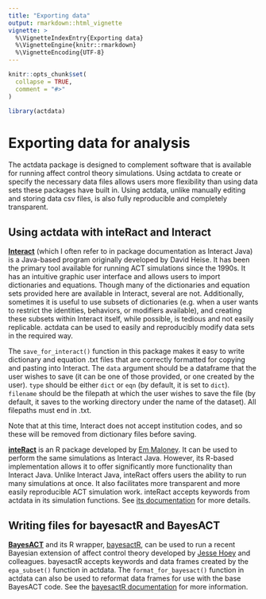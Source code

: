 ```yaml
---
title: "Exporting data"
output: rmarkdown::html_vignette
vignette: >
  %\VignetteIndexEntry{Exporting data}
  %\VignetteEngine{knitr::rmarkdown}
  %\VignetteEncoding{UTF-8}
---
```


```r
knitr::opts_chunk$set(
  collapse = TRUE,
  comment = "#>"
)
```

```r
library(actdata)
```

# Exporting data for analysis

The actdata package is designed to complement software that is available for running affect control theory simulations. Using actdata to create or specify the necessary data files allows users more flexibility than using data sets these packages have built in. Using actdata, unlike manually editing and storing data csv files, is also fully reproducible and completely transparent. 

## Using actdata with inteRact and Interact

[**Interact**](http://affectcontroltheory.org/resources-for-researchers/tools-and-software/interact/) (which I often refer to in package documentation as Interact Java) is a Java-based program originally developed by David Heise. It has been the primary tool available for running ACT simulations since the 1990s. It has an intuitive graphic user interface and allows users to import dictionaries and equations. Though many of the dictionaries and equation sets provided here are available in Interact, several are not. Additionally, sometimes it is useful to use subsets of dictionaries (e.g. when a user wants to restrict the identities, behaviors, or modifiers available), and creating these subsets within Interact itself, while possible, is tedious and not easily replicable. actdata can be used to easily and reproducibly modify data sets in the required way. 

The `save_for_interact()` function in this package makes it easy to write dictionary and equation .txt files that are correctly formatted for copying and pasting into Interact. The `data` argument should be a dataframe that the user wishes to save (it can be one of those provided, or one created by the user). `type` should be either `dict` or `eqn` (by default, it is set to `dict`). `filename` should be the filepath at which the user wishes to save the file (by default, it saves to the working directory under the name of the dataset). All filepaths must end in .txt. 

Note that at this time, Interact does not accept institution codes, and so these will be removed from dictionary files before saving. 

[**inteRact**](https://github.com/ekmaloney/inteRact/) is an R package developed by [Em Maloney](https://github.com/ekmaloney). It can be used to perform the same simulations as Interact Java. However, its R-based implementation allows it to offer significantly more functionality than Interact Java. Unlike Interact Java, inteRact offers users the ability to run many simulations at once. It also facilitates more transparent and more easily reproducible ACT simulation work. inteRact accepts keywords from actdata in its simulation functions. See [its documentation](https://github.com/ekmaloney/inteRact/) for more details.

## Writing files for bayesactR and BayesACT

[**BayesACT**](https://cs.uwaterloo.ca/~jhoey/research/bayesact/index.php) and its R wrapper, [bayesactR](https://github.com/ahcombs/bayesactR), can be used to run a recent Bayesian extension of affect control theory developed by [Jesse Hoey](https://cs.uwaterloo.ca/~jhoey/index.php) and colleagues. bayesactR accepts keywords and data frames created by the `epa_subset()` function in actdata. The `format_for_bayesact()` function in actdata can also be used to reformat data frames for use with the base BayesACT code. See the [bayesactR documentation](https://github.com/ahcombs/bayesactR) for more information.
